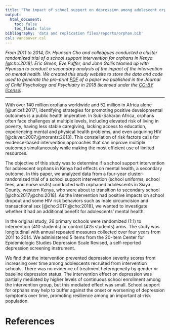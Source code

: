 ```yaml
---
title: "The impact of school support on depression among adolescent orphans: a cluster‐randomized trial in Kenya"
output:
  html_document:
    toc: false
    toc_float: false
bibliography: 'data and replication files/reports/orphan.bib'
csl: vancouver.csl
---
```


*From 2011 to 2014, Dr. Hyunsan Cho and colleagues conducted a cluster randomized trial of a school support intervention for orphans in Kenya [@cho:2018]. Eric Green, Eve Puffer, and John Gallis teamed up with Hyunsan to conduct a secondary analysis of the impact of the intervention on mental health. We created this study website to store the data and code used to generate the pre-print [PDF](https://github.com/ericpgreen/JCPP2018/raw/master/data%20and%20replication%20files/reports/manuscript.pdf) of a paper we published in the Journal of Child Psychology and Psychiatry in 2018 (licensed under the [CC-BY license](https://creativecommons.org/licenses/by/4.0/)).*

* * * 

With over 140 million orphans worldwide and 52 million in Africa alone [@unicef:2017], identifying strategies for promoting positive developmental outcomes is a public health imperative. In Sub-Saharan Africa, orphans often face challenges at multiple levels, including elevated risk of living in poverty, having less stable caregiving, lacking access to education, experiencing mental and physical health problems, and even acquiring HIV [@cluver:2007;@morantz:2013]. This constellation of risk factors calls for evidence-based intervention approaches that can improve multiple outcomes simultaneously while making the most efficient use of limited resources. 

The objective of this study was to determine if a school support intervention for adolescent orphans in Kenya had effects on mental health, a secondary outcome. In this paper, we analyzed data from a four-year cluster-randomized trial of a school support intervention (school uniforms, school fees, and nurse visits) conducted with orphaned adolescents in Siaya County, western Kenya, who were about to transition to secondary school [@cho:2017;@cho:2018]. As the intervention had positive impacts on school dropout and some HIV risk behaviors such as male circumcision and transactional sex [@cho:2017;@cho:2018], we wanted to investigate whether it had an additional benefit for adolescents' mental health. 

In the original study, 26 primary schools were randomized (1:1) to intervention (410 students) or control (425 students) arms. The study was longitudinal with annual repeated measures collected over four years from 2011 to 2014. We administered 5 items from the 20-item Center for Epidemiologic Studies Depression Scale Revised, a self-reported depression screening instrument. 

We find that the intervention prevented depression severity scores from increasing over time among adolescents recruited from intervention schools. There was no evidence of treatment heterogeneity by gender or baseline depression status. The intervention effect on depression was partially mediated by higher levels of continuous school enrollment among the intervention group, but this mediated effect was small. School support for orphans may help to buffer against the onset or worsening of depression symptoms over time, promoting resilience among an important at-risk population.

# References